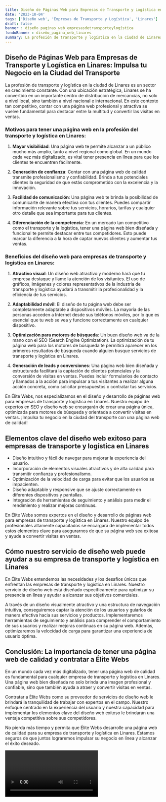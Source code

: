 ```yaml
---
title: Diseño de Páginas Web para Empresas de Transporte y Logística en Linares
date: '2023-10-04'
tags: ['Diseño web', 'Empresas de Transporte y Logística', 'Linares']
draft: false
banner : diseño_paginas_web_empresasdetransporteylogística
fondoBanner : diseño_pagina_web_linares
summary: La profesión de transporte y logística en la ciudad de Linares es un sector en crecimiento constante. Con una ubicación estratégica, Linares se ha convertido en un importante centro de distribución de mercancías, no solo a nivel local, sino también a nivel nacional e internacional. En este contexto tan competitivo, contar con una página web profesional y atractiva se vuelve fundamental para destacar entre la multitud y convertir las visitas en ventas.
---
```


## Diseño de Páginas Web para Empresas de Transporte y Logística en Linares: Impulsa tu Negocio en la Ciudad del Transporte

La profesión de transporte y logística en la ciudad de Linares es un sector en crecimiento constante. Con una ubicación estratégica, Linares se ha convertido en un importante centro de distribución de mercancías, no solo a nivel local, sino también a nivel nacional e internacional. En este contexto tan competitivo, contar con una página web profesional y atractiva se vuelve fundamental para destacar entre la multitud y convertir las visitas en ventas.

### Motivos para tener una página web en la profesión del transporte y logística en Linares:

1. **Mayor visibilidad**: Una página web te permite alcanzar a un público mucho más amplio, tanto a nivel regional como global. En un mundo cada vez más digitalizado, es vital tener presencia en línea para que los clientes te encuentren fácilmente.

2. **Generación de confianza**: Contar con una página web de calidad transmite profesionalismo y confiabilidad. Brinda a tus potenciales clientes la seguridad de que estás comprometido con la excelencia y la innovación.

3. **Facilidad de comunicación**: Una página web te brinda la posibilidad de comunicarte de manera efectiva con tus clientes. Puedes compartir información relevante sobre tus servicios, horarios, tarifas y cualquier otro detalle que sea importante para tus clientes.

4. **Diferenciación de la competencia**: En un mercado tan competitivo como el transporte y la logística, tener una página web bien diseñada y funcional te permite destacar entre tus competidores. Esto puede marcar la diferencia a la hora de captar nuevos clientes y aumentar tus ventas.

### Beneficios del diseño web para empresas de transporte y logística en Linares:

1. **Atractivo visual**: Un diseño web atractivo y moderno hará que tu empresa destaque y llame la atención de los visitantes. El uso de gráficos, imágenes y colores representativos de la industria de transporte y logística ayudará a transmitir la profesionalidad y la eficiencia de tus servicios.

2. **Adaptabilidad móvil**: El diseño de tu página web debe ser completamente adaptable a dispositivos móviles. La mayoría de las personas acceden a Internet desde sus teléfonos móviles, por lo que es esencial que tu web se vea y funcione correctamente en cualquier dispositivo.

3. **Optimización para motores de búsqueda**: Un buen diseño web va de la mano con el SEO (Search Engine Optimization). La optimización de tu página web para los motores de búsqueda te permitirá aparecer en los primeros resultados de búsqueda cuando alguien busque servicios de transporte y logística en Linares.

4. **Generación de leads y conversiones**: Una página web bien diseñada y estructurada facilitará la captación de clientes potenciales y la conversión de visitas en ventas. Puedes incluir formularios de contacto y llamados a la acción para impulsar a tus visitantes a realizar alguna acción concreta, como solicitar presupuestos o contratar tus servicios.

En Élite Webs, nos especializamos en el diseño y desarrollo de páginas web para empresas de transporte y logística en Linares. Nuestro equipo de expertos en SEO y diseño web se encargarán de crear una página única, optimizada para motores de búsqueda y orientada a convertir visitas en ventas. ¡Impulsa tu negocio en la ciudad del transporte con una página web de calidad!

<GifSeo />

<Cta />

## Elementos clave del diseño web exitoso para empresas de transporte y logística en Linares

- Diseño intuitivo y fácil de navegar para mejorar la experiencia del usuario.
- Incorporación de elementos visuales atractivos y de alta calidad para transmitir confianza y profesionalismo.
- Optimización de la velocidad de carga para evitar que los usuarios se impacienten.
- Diseño adaptable y responsive que se ajuste correctamente en diferentes dispositivos y pantallas.
- Integración de herramientas de seguimiento y análisis para medir el rendimiento y realizar mejoras continuas.

En Élite Webs somos expertos en el diseño y desarrollo de páginas web para empresas de transporte y logística en Linares. Nuestro equipo de profesionales altamente capacitados se encargará de implementar todos estos elementos clave para asegurarnos de que su página web sea exitosa y ayude a convertir visitas en ventas.

## Cómo nuestro servicio de diseño web puede ayudar a su empresa de transporte y logística en Linares

En Élite Webs entendemos las necesidades y los desafíos únicos que enfrentan las empresas de transporte y logística en Linares. Nuestro servicio de diseño web está diseñado específicamente para optimizar su presencia en línea y ayudar a alcanzar sus objetivos comerciales.

A través de un diseño visualmente atractivo y una estructura de navegación intuitiva, conseguiremos captar la atención de los usuarios y guiarlos de manera efectiva hacia sus servicios y productos. Implementaremos herramientas de seguimiento y análisis para comprender el comportamiento de sus usuarios y realizar mejoras continuas en su página web. Además, optimizaremos la velocidad de carga para garantizar una experiencia de usuario óptima.

## Conclusión: La importancia de tener una página web de calidad y contratar a Élite Webs

En un mundo cada vez más digitalizado, tener una página web de calidad es fundamental para cualquier empresa de transporte y logística en Linares. Una página web bien diseñada no solo brinda una imagen profesional y confiable, sino que también ayuda a atraer y convertir visitas en ventas.

Contratar a Élite Webs como su proveedor de servicios de diseño web le brindará la tranquilidad de trabajar con expertos en el campo. Nuestro enfoque centrado en la experiencia del usuario y nuestra capacidad para implementar los elementos clave del diseño web exitoso le brindarán una ventaja competitiva sobre sus competidores.

No pierda más tiempo y permita que Élite Webs desarrolle una página web de calidad para su empresa de transporte y logística en Linares. Estamos seguros de que juntos lograremos impulsar su negocio en línea y alcanzar el éxito deseado.

<Video />

<CtaBot job='Empresas de Transporte y Logística' city='Linares'/>

<Gmaps query='Linares+españa+maps' />